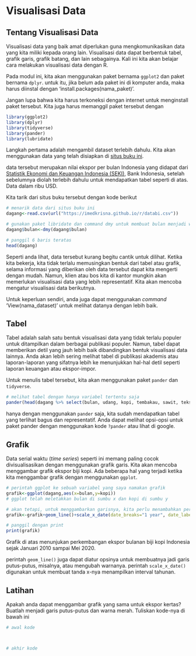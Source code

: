 # Visualisasi Data

## Tentang Visualisasi Data
Visualisasi data yang baik amat diperlukan guna mengkomunikasikan data yang kita miliki kepada orang lain. Visualisasi data dapat berbentuk tabel, grafik garis, grafik batang, dan lain sebagainya. Kali ini kita akan belajar cara melakukan visualisasi data dengan R.

Pada modul ini, kita akan menggunakan paket bernama `ggplot2` dan paket bernama `dplyr`. untuk itu, jika belum ada paket ini di komputer anda, maka harus diinstal dengan 'install.packages(nama_paket)'.

Jangan lupa bahwa kita harus terkoneksi dengan internet untuk menginstall paket tersebut. Kita juga harus memanggil paket tersebut dengan 
```r
library(ggplot2)
library(dplyr)
library(tidyverse)
library(pander)
library(lubridate)
```

Langkah pertama adalah mengambil dataset terlebih dahulu. Kita akan menggunakan data yang telah disiapkan di [situs buku ini](https://imedkrisna.github.io/r/docs/index.html).

data tersebut merupakan nilai ekspor per bulan Indonesia yang didapat dari [Statistik Ekonomi dan Keuangan Indonesia (SEKI)](https://www.bi.go.id/id/statistik/seki/terkini/eksternal/Contents/Default.aspx), Bank Indonesia, setelah sebelumnya diolah terlebih dahulu untuk mendapatkan tabel seperti di atas. Data dalam ribu USD.

Kita tarik dari situs buku tersebut dengan kode berikut
```r
# menarik data dari situs buku ini
dagang<-read.csv(url("https://imedkrisna.github.io/r/databi.csv"))

# gunakan paket libridate dan command dmy untuk membuat bulan menjadi waktu
dagang$bulan<-dmy(dagang$bulan)

# panggil 6 baris teratas
head(dagang)
```

Seperti anda lihat, data tersebut kurang begitu cantik untuk dilihat. Ketika kita bekerja, kita tidak terlalu memusingkan bentuk dari tabel atau grafik, selama informasi yang diberikan oleh data tersebut dapat kita mengerti dengan mudah. Namun, klien atau bos kita di kantor mungkin akan memerlukan visualisasi data yang lebih representatif. Kita akan mencoba mengatur visualisasi data berikutnya.

Untuk keperluan sendiri, anda juga dapat menggunakan _command_ 'View(nama_dataset)' untuk melihat datanya dengan lebih baik.

## Tabel
Tabel adalah salah satu bentuk visualisasi data yang tidak terlalu populer untuk ditampilkan dalam berbagai publikasi populer. Namun, tabel dapat memberikan detil yang jauh lebih baik dibandingkan bentuk visualisasi data lainnya. Anda akan lebih sering melihat tabel di publikasi akademis atau laporan-laporan yang sifatnya lebih ke menunjukkan hal-hal detil seperti laporan keuangan atau ekspor-impor.

Untuk menulis tabel tersebut, kita akan menggunakan paket `pander` dan `tidyverse`.

```r

# melihat tabel dengan hanya variabel tertentu saja
pander(head(dagang %>% select(bulan, udang, kopi, tembakau, sawit, tekstil,logam, kertas)))
```

hanya dengan menggunakan `pander` saja, kita sudah mendapatkan tabel yang terlihat bagus dan representatif. Anda dapat melihat opsi-opsi untuk paket pander dengan menggunakan kode `?pander` atau lihat di google.

## Grafik
Data serial waktu (_time series_) seperti ini memang paling cocok divisualisasikan dengan menggunakan grafik garis. Kita akan mencoba menggambar grafik ekspor biji kopi. Ada beberapa hal yang terjadi ketika kita menggambar grafik dengan menggunakan `ggplot`.

```r
# perintah ggplot ke sebuah variabel yang saya namakan grafik
grafik<-ggplot(dagang,aes(x=bulan,y=kopi))
# ggplot telah meletakkan bulan di sumbu x dan kopi di sumbu y

# akan tetapi, untuk menggambarkan garisnya, kita perlu menambahkan perintah geoline()
grafik<-grafik+geom_line()+scale_x_date(date_breaks="1 year", date_labels = "%Y")

# panggil dengan print
print(grafik)
```

Grafik di atas menunjukan perkembangan ekspor bulanan biji kopi Indonesia sejak Januari 2010 sampai Mei 2020.

perintah `geom_line()` juga dapat diatur opsinya untuk membuatnya jadi garis putus-putus, misalnya, atau mengubah warnanya. perintah `scale_x_date()` digunakan untuk membuat tanda x-nya menampilkan interval tahunan.

## Latihan
Apakah anda dapat menggambar grafik yang sama untuk ekspor kertas? Buatlah menjadi garis putus-putus dan warna merah. Tuliskan kode-nya di bawah ini
```r
# awal kode



# akhir kode
```

